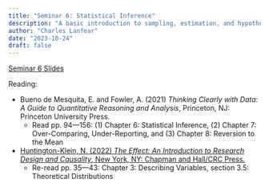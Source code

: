 ```yaml
---
title: "Seminar 6: Statistical Inference"
description: "A basic introduction to sampling, estimation, and hypothesis testing"
author: "Charles Lanfear"
date: "2023-10-24"
draft: false
---
```


[Seminar 6 Slides](https://clanfear.github.io/ioc_crm/_lectures/3_statistical-inference/slides_statistical-inference.html)

Reading:

* Bueno de Mesquita, E. and Fowler, A. (2021) *Thinking Clearly with Data: A Guide to Quantitative Reasoning and Analysis*, Princeton, NJ: Princeton University Press.
   * Read pp. 94—156: (1) Chapter 6: Statistical Inference, (2) Chapter 7: Over-Comparing, Under-Reporting, and (3) Chapter 8: Reversion to the Mean

* [Huntington-Klein, N. (2022) *The Effect: An Introduction to Research Design and Causality*, New York, NY: Chapman and Hall/CRC Press.](https://theeffectbook.net/index.html) 
   * Re-read pp. 35—43: Chapter 3: Describing Variables, section 3.5: Theoretical Distributions
